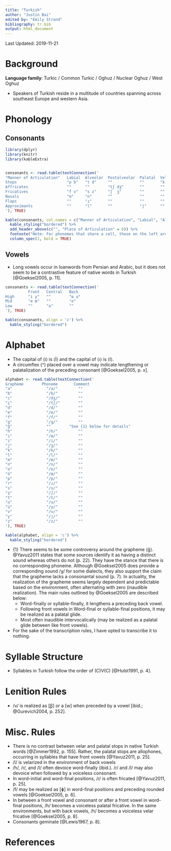 ---
title: "Turkish"
author: "Justin Bai"
edited by: "Emily Strand"
bibliography: tr.bib
output: html_document
---

Last Updated: 2019-11-21

# Background

**Language family**: Turkic / Common Turkic / Oghuz / Nuclear Oghuz / West Oghuz

* Speakers of Turkish reside in a multitude of countries spanning across southeast Europe and western Asia.

# Phonology

## Consonants

```{r echo=FALSE, message=FALSE, warning=FALSE, results = 'asis'}

library(dplyr)
library(knitr)
library(kableExtra)


consonants <- read.table(textConnection('
"Manner of Articulation"   Labial  Alveolar  Postalveolar  Palatal  Velar   Glottal
Stops                      "p b"   "t d"     ""            ""       "k ɡ"     ""
Affricates                 ""      ""        "tʃ dʒ"       ""       ""        ""
Fricatives                 "f v"   "s z"     "ʃ  ʒ"        ""       ""        "h"
Nasals                     "m"     "n"       ""            ""       ""        ""
Flaps                      ""      "ɾ"       ""            ""       ""        ""
Approximants               ""      "l"       ""            "j"      ""        ""
'), TRUE)

kable(consonants, col.names = c("Manner of Articulation", "Labial", "Alveolar", "Postalveolar", "Palatal", "Velar", "Glottal"), align = 'c') %>%
  kable_styling("bordered") %>%
  add_header_above(c("", "Place of Articulation" = 6)) %>%
  footnote("Note: For phonemes that share a cell, those on the left are voiceless, whereas those on the right are voiced.", general_title = "") %>%
  column_spec(1, bold = TRUE)
```

## Vowels

* Long vowels occur in loanwords from Persian and Arabic, but it does not seem to be a contrastive feature of native words in Turkish [@Goeksel2005, p. 11].

```{r echo=FALSE, message=FALSE, warning=FALSE, results = 'asis'}
consonants <- read.table(textConnection('
          Front   Central   Back
High      "i y"   ""        "ɯ u"
Mid       "e œ"   ""        "o"
Low       ""      "a"       ""
'), TRUE)

kable(consonants, align = 'c') %>%
  kable_styling("bordered")
```

# Alphabet

* The capital of ⟨i⟩ is ⟨İ⟩ and the capital of ⟨ı⟩ is ⟨I⟩.
* A circumflex (^) placed over a vowel may indicate lengthening or palatalization of the preceding consonant [@Goeksel2005, p. x].

```{r echo=FALSE, message=FALSE, warning=FALSE, results = 'asis'}

alphabet <- read.table(textConnection('
Grapheme        Phoneme       Comment
"a"               "/a/"         ""
"b"               "/b/"         ""
"c"               "/dʒ/"        ""
"ç"               "/tʃ/"        ""
"d"               "/d/"         ""
"e"               "/e/"         ""
"f"               "/f/"         ""
"g"               "/ɡ/"         ""
"ğ"               ""        "See {1} below for details"
"h"               "/h/"         ""
"ı"               "/ɯ/"         ""
"i"               "/i/"         ""
"j"               "/ʒ/"         ""
"k"               "/k/"         ""
"l"               "/l/"         ""
"m"               "/m/"         ""
"n"               "/n/"         ""
"o"               "/o/"         ""
"ö"               "/œ/"         ""
"p"               "/p/"         ""
"r"               "/ɾ/"         ""
"s"               "/s/"         ""
"ş"               "/ʃ/"         ""
"t"               "/t/"         ""
"u"               "/u/"         ""
"ü"               "/y/"         ""
"v"               "/v/"         ""
"y"               "/j/"         ""
"z"               "/z/"         ""
'), TRUE)

kable(alphabet, align = 'c') %>%
  kable_styling("bordered")
```

* {1} There seems to be some controversy around the grapheme ⟨ğ⟩. @Yavuz2011 states that some sources identify it as having a distinct sound whereas others do not (p. 22). They have the stance that there is no corresponding phoneme. Although @Goeksel2005 does provide a corresponding sound /ɣ/ for some dialects, they also support the claim that the grapheme lacks a consonantal sound (p. 7). In actuality, the realization of the grapheme seems largely dependent and predictable based on the environment, often alternating with zero (inaudible realization). The main rules outlined by @Goeksel2005 are described below:  
    - Word-finally or syllable-finally, it lengthens a preceding back vowel.  
    - Following front vowels in Word-final or syllable-final positions, it may be realized as a palatal glide.  
    - Most often inaudible intervocalically (may be realized as a palatal glide between like front vowels).  
* For the sake of the transcription rules, I have opted to transcribe it to nothing.


# Syllable Structure

* Syllables in Turkish follow the order of (C)V(C) [@Hulst1991, p. 4].  

# Lenition Rules

* /v/ is realized as [β̞] or a [w] when preceded by a vowel [ibid.; @Gurevich2004, p. 252].

# Misc. Rules

* There is no contrast between velar and palatal stops in native Turkish words [@Zimmer1992, p. 155]. Rather, the palatal stops are allophones, occurring in syllables that have front vowels [@Yavuz2011, p. 25].
* /l/ is velarized in the environment of back vowels
* /h/, /ɾ/, and /l/ often devoice word-finally (ibid.). /ɾ/ and /l/ may also devoice when followed by a voiceless consonant.
* In word-initial and word-final positions, /ɾ/ is often fricated [@Yavuz2011, p. 25].
* /f/ may be realized as [ɸ] in word-final positions and preceding rounded vowels [@Goeksel2005, p. 6].
* In between a front vowel and consonant or after a front vowel in word-final positions, /h/ becomes a voiceless palatal fricative. In the same environments, but with back vowels, /h/ becomes a voiceless velar fricative [@Goeksel2005, p. 8].
* Consonants geminate [@Lewis1967, p. 8].

# References
